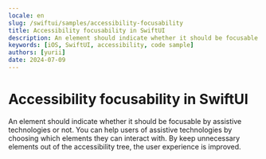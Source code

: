 ```yaml
---
locale: en
slug: /swiftui/samples/accessibility-focusability
title: Accessibility focusability in SwiftUI
description: An element should indicate whether it should be focusable by assistive technologies or not.
keywords: [iOS, SwiftUI, accessibility, code sample]
authors: [yurii]
date: 2024-07-09
---
```


# Accessibility focusability in SwiftUI

An element should indicate whether it should be focusable by assistive technologies or not. You can help users of assistive technologies by choosing which elements they can interact with. By keep unnecessary elements out of the accessibility tree, the user experience is improved.

<CodeSample id="accessibility-focusable" platform="swiftui" locale="en"/>
